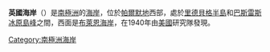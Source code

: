 '''英國海岸'''（{{lang-en|English Coast}}）是[[南極洲|南極洲]]的[[海岸|海岸]]，位於[[帕爾默地|帕爾默地]]西部，處於[[里德貝格半島|里德貝格半島]]和[[巴斯雷斯冰原島峰|巴斯雷斯冰原島峰]]之間，西面是[[布萊恩海岸|布萊恩海岸]]，在1940年由[[美國|美國]]研究隊發現。

{{coord|73|30|S|73|0|W|scale:4000000_source:GNIS|display=title}}

{{Antarctica-geo-stub}}
[[Category:南極洲海岸|Category:南極洲海岸]]
